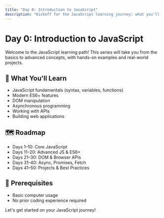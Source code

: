 ```yaml
---
title: "Day 0: Introduction to JavaScript"
description: "Kickoff for the JavaScript learning journey: what you'll learn, prerequisites, and roadmap."
---
```


# Day 0: Introduction to JavaScript

Welcome to the JavaScript learning path! This series will take you from the basics to advanced concepts, with hands-on examples and real-world projects.

## 🎯 What You'll Learn

- JavaScript fundamentals (syntax, variables, functions)
- Modern ES6+ features
- DOM manipulation
- Asynchronous programming
- Working with APIs
- Building web applications

## 🗺️ Roadmap

- Days 1–10: Core JavaScript
- Days 11–20: Advanced JS & ES6+
- Days 21–30: DOM & Browser APIs
- Days 31–40: Async, Promises, Fetch
- Days 41–50: Projects & Best Practices

## 📝 Prerequisites

- Basic computer usage
- No prior coding experience required

Let's get started on your JavaScript journey!
